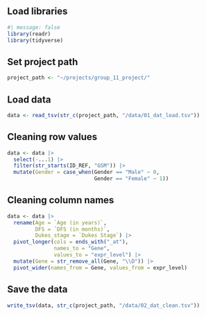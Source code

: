## Load libraries

```r
#| message: false 
library(readr) 
library(tidyverse)
```

## Set project path

```r
project_path <- "~/projects/group_11_project/"
```

## Load data

```r
data <- read_tsv(str_c(project_path, "/data/01_dat_load.tsv"))
```

## Cleaning row values

```r
data <- data |> 
  select(-...1) |> 
  filter(str_starts(ID_REF, "GSM")) |> 
  mutate(Gender = case_when(Gender == "Male" ~ 0,
                            Gender == "Female" ~ 1))
```

## Cleaning column names

```r
data <- data |> 
  rename(Age = `Age (in years)`,
         DFS = `DFS (in months)`,
         Dukes_stage = `Dukes Stage`) |> 
  pivot_longer(cols = ends_with("_at"),
               names_to = "Gene", 
               values_to = "expr_level") |> 
  mutate(Gene = str_remove_all(Gene, "\\D")) |> 
  pivot_wider(names_from = Gene, values_from = expr_level)

```

## Save the data

```r
write_tsv(data, str_c(project_path, "/data/02_dat_clean.tsv"))
```

